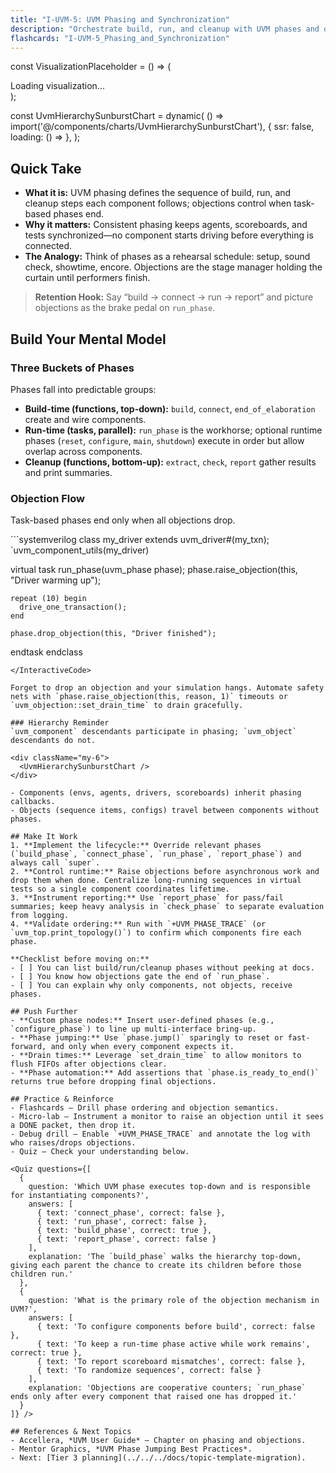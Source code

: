 ```yaml
---
title: "I-UVM-5: UVM Phasing and Synchronization"
description: "Orchestrate build, run, and cleanup with UVM phases and objections so every component stays in lockstep."
flashcards: "I-UVM-5_Phasing_and_Synchronization"
---
```



const VisualizationPlaceholder = () => (
  <div className="flex h-48 items-center justify-center">Loading visualization...</div>
);

const UvmHierarchySunburstChart = dynamic(
  () => import('@/components/charts/UvmHierarchySunburstChart'),
  { ssr: false, loading: () => <VisualizationPlaceholder /> },
);

## Quick Take
- **What it is:** UVM phasing defines the sequence of build, run, and cleanup steps each component follows; objections control when task-based phases end.
- **Why it matters:** Consistent phasing keeps agents, scoreboards, and tests synchronized—no component starts driving before everything is connected.
- **The Analogy:** Think of phases as a rehearsal schedule: setup, sound check, showtime, encore. Objections are the stage manager holding the curtain until performers finish.

> **Retention Hook:** Say “build → connect → run → report” and picture objections as the brake pedal on `run_phase`.

## Build Your Mental Model
### Three Buckets of Phases
Phases fall into predictable groups:
- **Build-time (functions, top-down):** `build`, `connect`, `end_of_elaboration` create and wire components.
- **Run-time (tasks, parallel):** `run_phase` is the workhorse; optional runtime phases (`reset`, `configure`, `main`, `shutdown`) execute in order but allow overlap across components.
- **Cleanup (functions, bottom-up):** `extract`, `check`, `report` gather results and print summaries.

<UvmPhasingDiagram />

### Objection Flow
Task-based phases end only when all objections drop.

<InteractiveCode>
```systemverilog
class my_driver extends uvm_driver#(my_txn);
  `uvm_component_utils(my_driver)

  virtual task run_phase(uvm_phase phase);
    phase.raise_objection(this, "Driver warming up");

    repeat (10) begin
      drive_one_transaction();
    end

    phase.drop_objection(this, "Driver finished");
  endtask
endclass
```
</InteractiveCode>

Forget to drop an objection and your simulation hangs. Automate safety nets with `phase.raise_objection(this, reason, 1)` timeouts or `uvm_objection::set_drain_time` to drain gracefully.

### Hierarchy Reminder
`uvm_component` descendants participate in phasing; `uvm_object` descendants do not.

<div className="my-6">
  <UvmHierarchySunburstChart />
</div>

- Components (envs, agents, drivers, scoreboards) inherit phasing callbacks.
- Objects (sequence items, configs) travel between components without phases.

## Make It Work
1. **Implement the lifecycle:** Override relevant phases (`build_phase`, `connect_phase`, `run_phase`, `report_phase`) and always call `super`.
2. **Control runtime:** Raise objections before asynchronous work and drop them when done. Centralize long-running sequences in virtual tests so a single component coordinates lifetime.
3. **Instrument reporting:** Use `report_phase` for pass/fail summaries; keep heavy analysis in `check_phase` to separate evaluation from logging.
4. **Validate ordering:** Run with `+UVM_PHASE_TRACE` (or `uvm_top.print_topology()`) to confirm which components fire each phase.

**Checklist before moving on:**
- [ ] You can list build/run/cleanup phases without peeking at docs.
- [ ] You know how objections gate the end of `run_phase`.
- [ ] You can explain why only components, not objects, receive phases.

## Push Further
- **Custom phase nodes:** Insert user-defined phases (e.g., `configure_phase`) to line up multi-interface bring-up.
- **Phase jumping:** Use `phase.jump()` sparingly to reset or fast-forward, and only when every component expects it.
- **Drain times:** Leverage `set_drain_time` to allow monitors to flush FIFOs after objections clear.
- **Phase automation:** Add assertions that `phase.is_ready_to_end()` returns true before dropping final objections.

## Practice & Reinforce
- Flashcards – Drill phase ordering and objection semantics.
- Micro-lab – Instrument a monitor to raise an objection until it sees a DONE packet, then drop it.
- Debug drill – Enable `+UVM_PHASE_TRACE` and annotate the log with who raises/drops objections.
- Quiz – Check your understanding below.

<Quiz questions={[
  {
    question: 'Which UVM phase executes top-down and is responsible for instantiating components?',
    answers: [
      { text: 'connect_phase', correct: false },
      { text: 'run_phase', correct: false },
      { text: 'build_phase', correct: true },
      { text: 'report_phase', correct: false }
    ],
    explanation: 'The `build_phase` walks the hierarchy top-down, giving each parent the chance to create its children before those children run.'
  },
  {
    question: 'What is the primary role of the objection mechanism in UVM?',
    answers: [
      { text: 'To configure components before build', correct: false },
      { text: 'To keep a run-time phase active while work remains', correct: true },
      { text: 'To report scoreboard mismatches', correct: false },
      { text: 'To randomize sequences', correct: false }
    ],
    explanation: 'Objections are cooperative counters; `run_phase` ends only after every component that raised one has dropped it.'
  }
]} />

## References & Next Topics
- Accellera, *UVM User Guide* – Chapter on phasing and objections.
- Mentor Graphics, *UVM Phase Jumping Best Practices*.
- Next: [Tier 3 planning](../../../docs/topic-template-migration).
